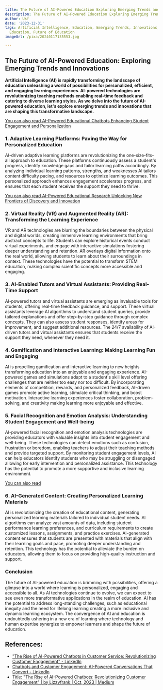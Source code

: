 ```yaml
---
title: The Future of AI-Powered Education Exploring Emerging Trends and Innovations
description: The Future of AI-Powered Education Exploring Emerging Trends and Innovations
author: Usf
date: '2023-12-31'
tags: Artificial Intelligence, Education, Emerging Trends, Innovations, AI-Powered
  Education, Future of Education
imageUrl: /pixa/20240117135553.jpg

---
```

## The Future of AI-Powered Education: Exploring Emerging Trends and  Innovations

**Artificial Intelligence (AI) is rapidly transforming the landscape of education unleashing a world of possibilities for personalized, efficient, and engaging learning experiences. AI-powered  technologies are revolutionizing teaching methods enabling real-time feedback and catering to diverse learning styles.  As  we delve into the future of  AI-powered education, let's explore emerging  trends and innovations that  are shaping this transformative landscape.**

[You can also read AI-Powered Educational  Chatbots Enhancing Student Engagement and Personalization](AI-Powered%20Educational%20Chatbots%20Enhancing%20Student%20Engagement%20and%20Personalization)


### 1. Adaptive Learning Platforms: Paving the Way for Personalized Education

AI-driven adaptive learning platforms are revolutionizing the one-size-fits-all approach to education. These platforms continuously assess a  student's progress, identify knowledge gaps and tailor learning paths accordingly. By analyzing individual learning patterns, strengths, and weaknesses AI tailors  content difficulty  pacing, and resources to optimize learning outcomes. This personalized approach enhances engagement accelerates progress, and ensures that each student receives the support they need  to thrive.

[You can also read AI-Powered Educational Research Unlocking New  Frontiers of Discovery  and Innovation](AI-Powered%20Educational%20Research%20Unlocking%20New%20Frontiers%20of%20Discovery%20and%20Innovation)


### 2. Virtual Reality (VR) and Augmented Reality (AR): Transforming the Learning Experience

VR and AR  technologies are blurring the  boundaries between the physical and  digital worlds, creating immersive learning environments that bring abstract concepts to life. Students can explore historical events  conduct virtual experiments,  and engage with interactive simulations fostering deeper understanding and  retention. AR overlays digital information onto the real world, allowing students to learn  about  their surroundings in context. These technologies have the potential to transform STEM education, making complex scientific concepts more  accessible and engaging.

### 3. AI-Enabled Tutors and Virtual Assistants: Providing Real-Time Support

AI-powered tutors and virtual assistants are emerging  as invaluable tools for  students, offering  real-time feedback guidance, and support. These virtual assistants leverage AI algorithms to understand student queries,  provide tailored  explanations and offer  step-by-step guidance through complex concepts. They can also assess student responses, identify  areas for improvement, and suggest additional resources. The 24/7 availability of AI-driven tutors and virtual assistants ensures that students receive the support they need, whenever they need  it.

### 4. Gamification and Interactive Learning: Making  Learning Fun and Engaging

AI is propelling gamification and interactive learning to new  heights transforming education into an enjoyable and engaging experience.  AI-powered games  and simulations adapt to a student's skill level offering challenges that are neither too easy nor too difficult. By incorporating elements of competition, rewards, and personalized  feedback,  AI-driven games promote active learning, stimulate critical thinking, and boost motivation. Interactive learning experiences foster collaboration, problem-solving, and creativity making learning more enjoyable and effective.

### 5. Facial Recognition and Emotion Analysis:  Understanding  Student Engagement and Well-being

AI-powered facial recognition and emotion analysis technologies are  providing  educators with valuable insights into student engagement and well-being. These technologies can detect emotions  such as  confusion, frustration or boredom, enabling teachers to adjust their teaching methods and provide targeted support. By monitoring student engagement levels, AI  can help educators identify students who may be struggling or disengaged allowing for  early intervention and personalized assistance. This technology has the potential to promote a more supportive and  inclusive learning environment.

[You can also read ]()


###  6. AI-Generated Content: Creating Personalized Learning Materials

AI is revolutionizing the creation of  educational content,  generating personalized learning materials tailored to individual student needs. AI algorithms can analyze vast amounts of data, including student performance learning preferences, and curriculum requirements to create customized lessons, assignments, and practice exercises.  AI-generated content  ensures that  students are presented with materials that align with their learning  goals  and pace, promoting deeper  understanding and retention. This technology has the potential to  alleviate the burden on educators, allowing them to focus  on providing high-quality instruction and support.

### Conclusion

The future of  AI-powered  education is brimming with possibilities, offering a glimpse into a world where learning is  personalized, engaging and accessible to all. As AI technologies continue  to evolve, we can  expect to see even more transformative applications in the realm of education. AI has the potential to address long-standing challenges, such  as educational inequity and the need for  lifelong  learning creating a more inclusive  and dynamic  learning ecosystem. The convergence of AI and education  is undoubtedly ushering in a new era of learning where technology  and human expertise synergize to empower learners and shape the future of education.

## References:
- ["The Rise of AI-Powered Chatbots in Customer Service: Revolutionizing Customer Engagement" - LinkedIn](https://www.linkedin.com/pulse/rise-ai-powered-chatbots-customer-service-engagement-promil-arora)
- [Chatbots and Customer Engagement: AI-Powered Conversations That Convert - LinkedIn](https://www.linkedin.com/pulse/chatbots-customer-engagement-ai-powered-conversations-gandellini)
- [Title: "The Rise of AI-Powered Chatbots: Revolutionizing Customer Engagement" | by Lizzyfrank | Oct, 2023 | Medium](https://medium.com/@lizzyfrank042/title-the-rise-of-ai-powered-chatbots-revolutionizing-customer-engagement-616887c1ae6f)
